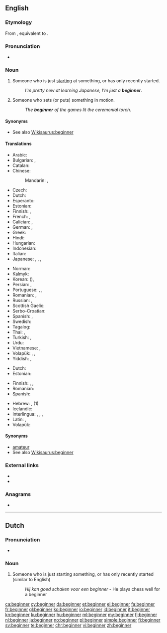 ==English==

===Etymology===
From {{etyl|enm|en}} {{m|enm|begynner}}, equivalent to {{suffix|begin|er|lang=en}}.

===Pronunciation===
* {{a|US}} {{IPA|/bəˈgɪnɚ/|lang=en}}

===Noun===
{{en-noun}}

# Someone who is just [[starting]] at something, or has only recently started.
#: ''I'm pretty new at learning Japanese, I'm just a '''beginner'''''.
# Someone who sets (or puts) something in motion.
#: ''The '''beginner''' of the games lit the ceremonial torch''.

====Synonyms====
* See also [[Wikisaurus:beginner]]

====Translations====
{{trans-top|someone who just recently started}}
* Arabic: {{t|ar|مُبْتَدِئ|m}}
* Bulgarian: {{t+|bg|начинаещ|m|tr=nachinaješt}}, {{t+|bg|новак|m|tr=novak}}
* Catalan: {{t+|ca|principiant|m-f}}
* Chinese:
*: Mandarin: {{t+|cmn|初學者|sc=Hani}}, {{t+|cmn|初学者|tr=chūxuézhě|sc=Hani}}
* Czech: {{t+|cs|začátečník|m}}
* Dutch: {{t+|nl|beginner|m}}
* Esperanto: {{t+|eo|komencanto}}
* Estonian: {{t|et|algaja}}
* Finnish: {{t+|fi|aloittelija}}, {{t+|fi|vasta-alkaja}}
* French: {{t+|fr|débutant|m}}, {{t+|fr|débutante|f}}
* Galician: {{t+|gl|principiante|m-f}}, {{t|gl|novato|m}}
* German: {{t+|de|Anfänger|m}}, {{t+|de|Anfängerin|f}}
* Greek: {{t+|el|πρωτάρης|m}}
* Hindi: {{t+|hi|शुरुआत|tr=śuruāt}}
* Hungarian: {{t+|hu|kezdő}}
* Indonesian: {{t+|id|pemula}}
* Italian: {{t+|it|principiante|m|f}}
* Japanese: {{t|ja|初心者|tr=しょしんしゃ, shoshinsha}}, {{t|ja|初学者|tr=しょがくしゃ, shogakusha}}, {{t|ja|ビギナー|tr=biginā}}, {{t|ja|新参|tr=しんざん, shinzan}}
{{trans-mid}}
* Norman: {{t|nrf|c'menchant|m}}
* Kalmyk: {{t|xal|эклгч}}
* Korean: {{t+|ko|초심자|sc=Hang}} ({{t+|ko|初心者|sc=Hani}}), {{t+|ko|초보자|sc=Hang}}
* Persian: {{t+|fa|مبتدی}}, {{t+|fa|تازه‌کار}}
* Portuguese: {{t+|pt|novato|m}}, {{t|pt|iniciante}}, {{t+|pt|principiante}}
* Romanian: {{t+|ro|începător|m}}, {{t+|ro|începătoare|f}}
* Russian: {{t+|ru|начина́ющий|m}}, {{t+|ru|новичо́к|m}}
* Scottish Gaelic: {{t|gd|neach-tòiseachaidh|m}}
* Serbo-Croatian: {{t+|sh|početnik|m}}
* Spanish: {{t+|es|principiante|m-f}}, {{t+|es|novato|m}}
* Swedish: {{t+|sv|nybörjare|c}}
* Tagalog: {{t|tl|singki}}
* Thai: {{t|th|ผู้เริ่มเรียน|tr=pôo rêrm rian}}, {{t+|th|มือใหม่|tr=meu mài}}
* Turkish: {{t+|tr|acemi}}, {{t|tr|çöne}}
* Urdu: {{t|ur|شروعات|tr=śuruāt|sc=ur-Arab}}
* Vietnamese: {{t|vi|người bắt đầu}}, {{t|vi|người mới học}}
* Volapük: {{qualifier|♂♀}} {{t+|vo|priman}}, {{qualifier|♂}} {{t|vo|hipriman}}, {{qualifier|♀}} {{t+|vo|jipriman}}
* Yiddish: {{t|yi|אָנפֿאַנגער|sc=Hebr}}, {{t|yi|אָנהייבער|m|sc=Hebr}}
{{trans-bottom}}

{{trans-top|someone who sets something in motion}}
* Dutch: {{t+|nl|starter}}
* Estonian: {{t|et|alustaja}}
{{trans-mid}}
* Finnish: {{t+|fi|avaaja}}, {{t+|fi|aloittaja}}, {{t+|fi|alkuunpanija}}
* Romanian: {{t+|ro|inițiator|m}}
* Spanish: {{t+|es|iniciador}}
{{trans-bottom}}

{{checktrans-top}}
* Hebrew: {{t-check|he|מתחיל|m|tr=matkhyl|sc=Hebr}}, {{t-check|he|מתחילה|f|tr=matkhila|sc=Hebr}} (1)
* Icelandic: {{qualifier|1}} {{t-check|is|byrjandi|m}}
* Interlingua: {{t-check|ia|comenciator}}, {{t-check|ia|comenciante}}, {{t-check|ia|initiator}}, {{t-check|ia|initiante}}
* Latin: {{t-check|la|inceptor}}, {{t-check|la|initiator}}
* Volapük: {{t-check|vo|beginan}}
{{trans-bottom}}

====Synonyms====
* [[amateur]]
* See also [[Wikisaurus:beginner]]

===External links===
* {{R:Webster 1913}}
* {{R:Century 1911}}

===Anagrams===
* {{l|en|benigner}}

----

==Dutch==

===Pronunciation===
* {{IPA|/bəˈɣɪnnər/|lang=nl}}

===Noun===
{{nl-noun|m|-s|beginnertje}}

# Someone who is just starting something, or has only recently started (similar to English)
#: ''Hij kan goed schaken voor een beginner'' - He plays chess well for a beginner

[[ca:beginner]]
[[cy:beginner]]
[[da:beginner]]
[[et:beginner]]
[[el:beginner]]
[[fa:beginner]]
[[fr:beginner]]
[[gl:beginner]]
[[ko:beginner]]
[[io:beginner]]
[[id:beginner]]
[[it:beginner]]
[[kn:beginner]]
[[ku:beginner]]
[[hu:beginner]]
[[ml:beginner]]
[[my:beginner]]
[[fj:beginner]]
[[nl:beginner]]
[[ja:beginner]]
[[no:beginner]]
[[pl:beginner]]
[[simple:beginner]]
[[fi:beginner]]
[[sv:beginner]]
[[te:beginner]]
[[chr:beginner]]
[[vi:beginner]]
[[zh:beginner]]